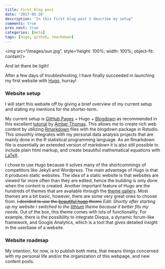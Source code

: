 ```yaml
---
title: First blog post
date: '2017-05-28'
description: "In this first blog post I describe my setup"
comments: true
prev_next: true
categories: [meta]
tags: [hugo, github, rmarkdown]
---
```


<img src="/images/sun.jpg", style='height: 100%; width: 100%; object-fit: contain'/>

And let there be ligth! 

After a few days of troubleshooting, I have finally succeeded in launching my first website with <a href="https://gohugo.io/">Hugo</a>, hurray!

### Website setup
I will start this website off by giving a brief overview of my current setup and stating my inentions for the shorter-term.

My current setup is <a href="https://pages.github.com/">GitHub Pages</a> + Hugo + <a href="https://github.com/rstudio/blogdown">Blogdown</a> as recommended in this excellent <a href="https://proquestionasker.github.io/blog/Making_Site/"> tutorial</a> by <a href="https://github.com/ProQuestionAsker">Amber Thomas</a>. This allows me to create rich web content by utilizing <a href="http://rmarkdown.rstudio.com/">Rmarkdown</a> files with the blogdown package in Rstudio. This smoothly integrates with my personal data analysis projects that are mainly done in the R statistical programming language. As an Rmarkdown file is essentially an extended version of markdown it is also still possible to include plain html markup, and create beautiful mathematical equations with <a href="https://en.wikibooks.org/wiki/LaTeX">LaTeX</a>.

I chose to use Hugo because it solves many of the shortcommings of competitors like Jekyll and Wordpress. The main advantage of Hugo is that it produces static websites. The idea of a static website is that websites are viewed far more often than they are edited, hence the building is only done when the content is created. Another important feature of Hugo are the hundreds of themes that are available through the <a href="https://themes.gohugo.io/">theme gallery</a>. Most themes are a bit basic, however, there are some very great ones to choose from. ~~I decided to use the <a href="https://themes.gohugo.io/beautifulhugo/">beautiful hugo</a> theme~~ *Edit: Shortly after starting up my website I switched to the <a href="https://themes.gohugo.io/hugo-lithium-theme/">lithium</a> theme because it better fits my needs*. Out of the box, this theme comes with lots of functionality. For example, there is the possibility to integrate Disqus, a dynamic forum-like framework, and Google Analytics, which is a tool that gives detailed insight in the userbase of a website.

### Website roadmap
My intention, for now, is to publish both meta, that means things concerned with my personal life and/or the organization of this webpage, and new content posts. 